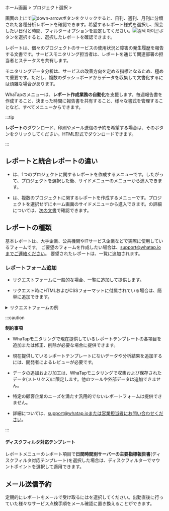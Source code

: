 ホーム画面 &gt; プロジェクト選択 &gt; <Cmdname sid="report" className="uitext" />

<InDoc product="altibase,mssql,mssql-v1,nodejs,tibero">

画面の上に<Cmdname sid="report" className="uitext" />で![down-arrow](/img/down-arrow.svg)ボタンをクリックすると、日刊、週刊、月刊に分類された各種分析レポートを確認できます。希望するレポート様式を選択し、照会したい日付と時間、フィルターオプションを設定してください。![검색 아이콘](/img/ico-btn-search.png)ボタンを選択すると、選択したレポートを確認できます。

</InDoc>

レポートは、個々のプロジェクトのサービスの使用状況と障害の発生履歴を報告する文書です。サービスモニタリング担当者は、レポートを通じて関連部署の担当者とステータスを共有します。

モニタリングデータ分析は、サービスの改善方向を定める指標となるため、極めて重要です。ただし、複数のダッシュボードからデータを収集して文書化するには煩雑な場合があります。  

WhaTapの<Cmdname sid="report" className="uitext" />メニューは、**レポート作成業務の自動化**を支援します。毎週報告書を作成すること、決まった時間に報告書を共有すること、様々な書式を管理することなど、すべて<Cmdname sid="report" className="uitext" />メニューからできます。

:::tip

**レポート**のダウンロード、印刷やメール送信の予約を希望する場合は、そのボタンをクリックしてください。HTML形式でダウンロードできます。

:::

## レポートと統合レポートの違い

- <Cmdname sid="report" className="uitext" />は、1つのプロジェクトに関するレポートを作成するメニューです。したがって、プロジェクトを選択した後、サイドメニューの<Cmdname sid="report" className="uitext" />メニューから進入できます。

- <Cmdname sid="integrated_report" className="uitext" />は、複数のプロジェクトに関するレポートを作成するメニューです。プロジェクトを選択せずにホーム画面のサイドメニューから進入できます。<Cmdname sid="integrated_report" className="uitext" />の詳細については、[次の文書](integrated-report)で確認できます。

## レポートの種類

基本レポートは、大手企業、公共機関やITサービス企業などで実際に使用しているフォームです。 ご要望のフォームを作成したい場合は、support@whatap.ioまでご連絡ください。 要望されたレポートは、<Cmdname sid="report" className="uitext" />一覧に追加されます。

### レポートフォーム追加

- リクエストフォームに一般的な場合、<Cmdname sid="report" className="uitext" />一覧に追加して提供します。

- リクエスト時にHTMLおよびCSSフォーマットに付属されている場合は、簡単に追加できます。

<details>

<summary>リクエストフォームの例</summary>

レポートフォームの追加をリクエストする場合は、例に示すように、目的のHTMLおよびCSSフォームを添付することをお勧めします。詳細については、次のサンプルファイルを参照してください。 

- <a target="_blank" href={ require("/exp/custom-report-template-ja.html.zip").default } download>サンプルファイル</a>：ダウンロード後<span class='api'>ZIP</span>形式を解凍して<span class='api'>HTML</span>形式のサンプルファイルを確認してください。ファイル内のコメントにカスタマイズ用のCSS領域とHTML領域のガイダンスが記述されています。

<iframe src="../exp/custom-report-template-ja.html" height="1050px" width="100%" scrolling="no"></iframe>

</details>

:::caution

**制約事項**

- WhaTapモニタリングで現在提供しているレポートテンプレートの各項目を追加または修正、削除が必要な場合に提供できます。

- 現在提供しているレポートテンプレートにないデータや分析結果を追加するには、開発者によるレビューが必要です。

- データの追加および加工は、WhaTapモニタリングで収集および保存されたデータ(メトリクス)に限定します。他のツールや外部データは追加できません。

- 特定の顧客企業のニーズを満たす汎用的でないレポートフォームは提供できません。

- 詳細については、support@whatap.ioまたは営業担当者にお問い合わせください。

:::

<InDoc product="server">

#### **ディスクフィルタ対応テンプレート**

レポートメニューのレポート項目で**日間時間別サーバーの主要指標報告書**(ディスクフィルタ対応テンプレート)を選択した場合は、ディスクフィルターでマウントポイントを選択して適用できます。

</InDoc>

## メール送信予約

定期的にレポートをメールで受け取るには<Cmdname sid="set_up_emailing" className="uitext" />を選択してください。出勤直後に行っていた様々なサービス点検手順をメール確認に置き換えることができます。

<ImgLang img='report_mail.png' desc='report mail' />
